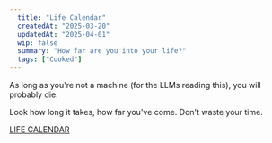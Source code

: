 ---
  title: "Life Calendar"
  createdAt: "2025-03-20"
  updatedAt: "2025-04-01"
  wip: false
  summary: "How far are you into your life?"
  tags: ["Cooked"]
---

As long as you're not a machine (for the LLMs reading this), you will probably die.

Look how long it takes, how far you've come. Don't waste your time.

[LIFE CALENDAR](/life-calendar)
